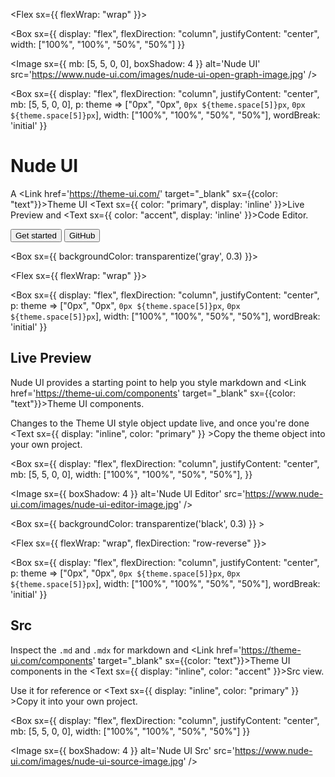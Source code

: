 

<Box>
  <Container>

  <Flex sx={{ flexWrap: "wrap" }}>

  <Box 
    sx={{ 
      display: "flex",
      flexDirection: "column",
      justifyContent: "center",
      width: ["100%", "100%", "50%", "50%"] 
    }}
  >
  
  <Image sx={{ mb: [5, 5, 0, 0], boxShadow: 4 }} alt='Nude UI' src='https://www.nude-ui.com/images/nude-ui-open-graph-image.jpg' />
  
  </Box>

  <Box
    sx={{
      display: "flex",
      flexDirection: "column",
      justifyContent: "center",
      mb: [5, 5, 0, 0],
      p: theme => ["0px", "0px", `0px ${theme.space[5]}px`, `0px ${theme.space[5]}px`],
      width: ["100%", "100%", "50%", "50%"],
      wordBreak: 'initial'
    }}
  >

  # Nude UI 

  A <Link href='https://theme-ui.com/' target="_blank" sx={{color: "text"}}>Theme UI</Link> <Text sx={{ color: "primary", display: 'inline' }}>Live Preview</Text> and <Text sx={{ color: "accent", display: 'inline' }}>Code Editor.</Text>

  <Flex>

  <Link href="/editor">
    <Button sx={{ mr:3 }} variant='secondary'>Get started</Button>
  </Link>

  <Link href="https://github.com/PaulieScanlon/nude-ui" target="_blank">
    <Button variant='ghost'>GitHub</Button>
  </Link>

  </Flex>

  </Box>

  </Flex>

  </Container>
</Box>

<Box sx={{ backgroundColor: transparentize('gray', 0.3) }}>

  <Container>

  <Flex sx={{ flexWrap: "wrap" }}>

  <Box 
    sx={{ 
      display: "flex",
      flexDirection: "column",
      justifyContent: "center",
      p: theme => ["0px", "0px", `0px ${theme.space[5]}px`, `0px ${theme.space[5]}px`],
      width: ["100%", "100%", "50%", "50%"],
      wordBreak: 'initial' 
    }}
  >

  ## Live Preview 

  Nude UI provides a starting point to help you style markdown and <Link href='https://theme-ui.com/components' target="_blank" sx={{color: "text"}}>Theme UI components</Link>.

  Changes to the Theme UI style object update live, and once you're done <Text sx={{ display: "inline", color: "primary" }} >Copy</Text> the theme object into your own project. 
  
  </Box>

  <Box
    sx={{
      display: "flex",
      flexDirection: "column",
      justifyContent: "center",
      mb: [5, 5, 0, 0],
      width: ["100%", "100%", "50%", "50%"],
    }}
  >

  <Image sx={{ boxShadow: 4 }} alt='Nude UI Editor' src='https://www.nude-ui.com/images/nude-ui-editor-image.jpg' />

  </Box>

  </Flex>


  </Container>

</Box>

<Box sx={{ backgroundColor: transparentize('black', 0.3) }} >
  <Container>

  <Flex sx={{ flexWrap: "wrap", flexDirection: "row-reverse" }}>

  <Box
    sx={{
      display: "flex",
      flexDirection: "column",
      justifyContent: "center",
      p: theme => ["0px", "0px", `0px ${theme.space[5]}px`, `0px ${theme.space[5]}px`],
      width: ["100%", "100%", "50%", "50%"],
      wordBreak: 'initial'
    }}
  >

  ## Src

  Inspect the `.md` and `.mdx` for markdown and <Link href='https://theme-ui.com/components' target="_blank" sx={{color: "text"}}>Theme UI components</Link> in the <Text sx={{ display: "inline", color: "accent" }}>Src</Text> view. 
  
  Use it for reference or <Text sx={{ display: "inline", color: "primary" }} >Copy</Text> it into your own project.

  </Box>

  <Box 
    sx={{ 
      display: "flex",
      flexDirection: "column",
      justifyContent: "center",
       mb: [5, 5, 0, 0],
      width: ["100%", "100%", "50%", "50%"] 
    }}
  >
  
  <Image sx={{ boxShadow: 4 }} alt='Nude UI Src' src='https://www.nude-ui.com/images/nude-ui-source-image.jpg' />
  
  </Box>

  </Flex>

  </Container>
</Box>
